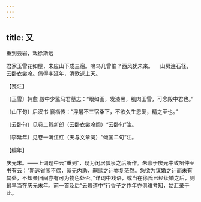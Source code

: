 ```yaml
---
---
---
```

title: 又
---



重到云岩，戏徐斯远





君家玉雪花如屋，未应山下成三宿。啼鸟几曾催？西风犹未来。 　山房连石径，云卧衣裳冷。倩得李延年，清歌送上天。





【笺注】


〔玉雪〕韩愈 殿中少监马君墓志：“眼如画，发漆黑，肌肉玉雪，可念殿中君也。”

〔山下句〕后汉书 襄楷传：“浮屠不三宿桑下，不欲久生恩爱，精之至也。”

〔云卧句〕见卷二贺新郎（云卧衣裳冷阕）“云卧句”注。

〔李延年〕见卷一满江红（天与文章阕）“倾国二句”注。





【编年】


庆元末。——上词题中云“重到”，疑为闲居瓢泉之后所作。朱熹于庆元中致巩仲至书有云：“斯远省闱不偶，家无内助，嗣续之计亦复茫然。急欲为谋婚之计而未有其处，不知亲旧间亦有可为物色处否。”详词中戏语，或当在徐氏已经续婚之后，则最早当在庆元末年。前一首及后“云岩道中”行香子之作年亦俱难考知，姑汇录于此。